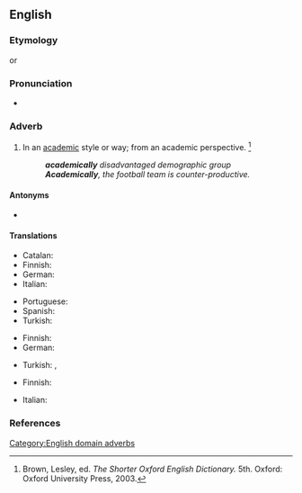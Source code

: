 ==English==

===Etymology===
{{suffix|en|academical|ly}} or {{suffix|en|academic|ally}}

===Pronunciation===
* {{a|US}} {{IPA|/ˌæk.əˈdɛm.ɪk.ə.li/|/ˌæk.əˈdɛm.ɪk.li/|lang=en}}

===Adverb===
{{en-adv}}

# In an [[academic]] style or way; from an academic perspective. {{defdate|First attested in the late 16th century}}<ref name=SOED>Brown, Lesley, ed. ''The Shorter Oxford English Dictionary.'' 5th. Oxford: Oxford University Press, 2003.</ref>
#: '''''academically''' disadvantaged demographic group''
#: '''''Academically''', the football team is counter-productive.''

====Antonyms====
* {{l|en|non-academically}}

====Translations====
{{trans-top|in an academic style or way}}
* Catalan: {{t+|ca|acadèmicament}}
* Finnish: {{t+|fi|akateemisesti}}
* German: {{t+|de|akademisch}}
* Italian: {{t+|it|accademicamente}}
{{trans-mid}}
* Portuguese: {{t+|pt|academicamente}}
* Spanish: {{t+|es|académicamente}}
* Turkish: {{t|tr|akademik olarak}}
{{trans-bottom}}

{{trans-top|in terms of educational achievement}}
* Finnish: {{t+|fi|akateemisesti}}
* German: {{t+|de|wissenschaftlich}}
{{trans-mid}}
* Turkish: {{t|tr|bilimsel olarak}}, {{t|tr|ilmî olarak}}
{{trans-bottom}}

{{trans-top|from an academic perspective}}
* Finnish: {{t+|fi|akateemisesti}}
{{trans-mid}}
* Italian: {{t+|it|accademicamente}}
{{trans-bottom}}

===References===
<references/>

[[Category:English domain adverbs]]